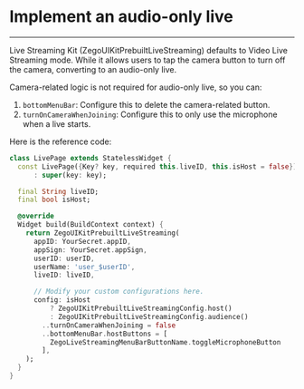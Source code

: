 # Implement an audio-only live

- - -

Live Streaming Kit (ZegoUIKitPrebuiltLiveStreaming) defaults to Video Live Streaming mode. While it allows users to tap the camera button to turn off the camera, converting to an audio-only live.


Camera-related logic is not required for audio-only live, so you can:

1. `bottomMenuBar`: Configure this to delete the camera-related button.
2. `turnOnCameraWhenJoining`: Configure this to only use the microphone when a live starts.

Here is the reference code:

```dart
class LivePage extends StatelessWidget {
  const LivePage({Key? key, required this.liveID, this.isHost = false})
      : super(key: key);

  final String liveID;
  final bool isHost;

  @override
  Widget build(BuildContext context) {
    return ZegoUIKitPrebuiltLiveStreaming(
      appID: YourSecret.appID,
      appSign: YourSecret.appSign,
      userID: userID,
      userName: 'user_$userID',
      liveID: liveID,

      // Modify your custom configurations here.
      config: isHost
          ? ZegoUIKitPrebuiltLiveStreamingConfig.host()
          : ZegoUIKitPrebuiltLiveStreamingConfig.audience()
        ..turnOnCameraWhenJoining = false
        ..bottomMenuBar.hostButtons = [
          ZegoLiveStreamingMenuBarButtonName.toggleMicrophoneButton
        ],
    );
  }
}
```
